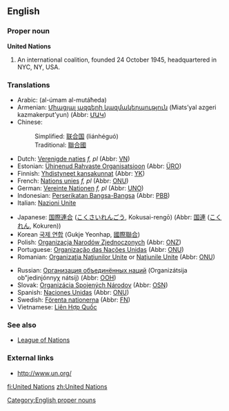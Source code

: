 {{wikipedia}}
==English==

===Proper noun===
'''United Nations'''

# An international coalition, founded 24 October 1945, headquartered in NYC, NY, USA.

===Translations===
{{top}}
*Arabic: {{ARchar|[[الامم المتحدة]]}} (al-úmam al-mutáħeda) {{f}} {{p}}
*Armenian: [[Միացյալ ազգերի կազմակերպություն]] (Miats’yal azgeri kazmakerput’yun) (Abbr: [[ՄԱԿ]])
*Chinese:
*:Simplified: [[联合国]] (liánhéguó)
*:Traditional: [[聯合國]]
*Dutch: [[Verenigde naties]] ''f, pl'' (Abbr: [[VN]])
*Estonian: [[Ühinenud Rahvaste Organisatsioon]] (Abbr: [[ÜRO]])
*Finnish: [[Yhdistyneet kansakunnat]] (Abbr: [[YK]])
*French: [[Nations unies]] ''f, pl'' (Abbr: [[ONU]])
*German: [[Vereinte Nationen]] ''f, pl'' (Abbr: [[UNO]])
*Indonesian: [[Perserikatan Bangsa-Bangsa]] (Abbr: [[PBB]])
*Italian: [[Nazioni Unite]]
{{mid}}
*Japanese: [[国際連合]] ([[こくさいれんごう]], Kokusai-rengō) (Abbr: [[国連]] ([[こくれん]], Kokuren))
*Korean [[국제 연합]] (Gukje Yeonhap, [[國際聯合]])
*Polish: [[Organizacja Narodów Zjednoczonych]] (Abbr: [[ONZ]])
*Portuguese: [[Organização das Nações Unidas]] (Abbr: [[ONU]])
*Romanian: [[Organizaţia Naţiunilor Unite]] or [[Naţiunile Unite]] (Abbr: [[ONU]])

*Russian: [[Организация объединённых наций]] (Organizátsija ob"jedinjónnyχ nátsij) (Abbr: [[ООН]])
*Slovak: [[Organizácia Spojených Národov]] {{f}} (Abbr: [[OSN]])
*Spanish: [[Naciones Unidas]] (Abbr: [[ONU]])
*Swedish: [[Förenta nationerna]] (Abbr: [[FN]])
*Vietnamese: [[Liên Hợp Quốc]]
{{bottom}}

===See also ===
* [[League of Nations]]

===External links===
*[http://www.un.org/ http://www.un.org/]
{{pedialite}}

[[Category:English proper nouns]]

[[fi:United Nations]]
[[zh:United Nations]]